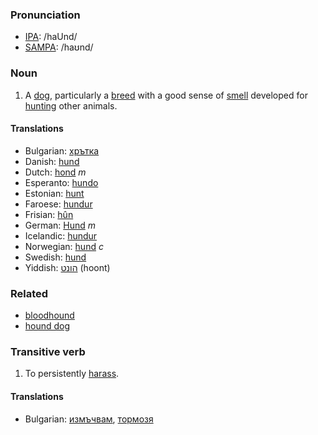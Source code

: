 ===Pronunciation===
*[[w:IPA|IPA]]: /haUnd/
*[[w:SAMPA|SAMPA]]: /haʊnd/
===Noun===

# A [[dog]], particularly a [[breed]] with a good sense of [[smell]] developed for [[hunt]]ing other animals.

====Translations====
*Bulgarian: [[хрътка]]
*Danish: [[hund]]
*Dutch: [[hond]] ''m''
*Esperanto: [[hundo]]
*Estonian: [[hunt]]
*Faroese: [[hundur]]
*Frisian: [[hûn]]
*German: [[Hund]] ''m''
*Icelandic: [[hundur]]
*Norwegian: [[hund]] ''c''
*Swedish: [[hund]]
*Yiddish: [[הונט]] (hoont)

===Related===
*[[bloodhound]]
*[[hound dog]]

===Transitive verb===

# To persistently [[harass]].

====Translations====

*Bulgarian: [[измъчвам]], [[тормозя]]